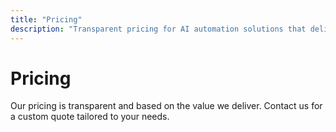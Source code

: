 ```yaml
---
title: "Pricing"
description: "Transparent pricing for AI automation solutions that deliver measurable ROI"
---
```


# Pricing

Our pricing is transparent and based on the value we deliver. Contact us for a custom quote tailored to your needs.